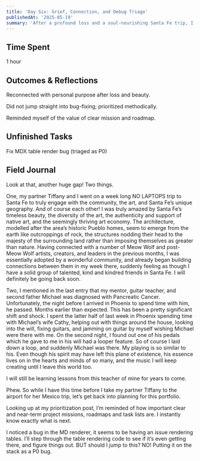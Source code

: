 ```yaml
---
title: 'Day Six: Grief, Connection, and Debug Triage'
publishedAt: '2025-05-19'
summary: 'After a profound loss and a soul-nourishing Santa Fe trip, I reoriented my roadmap and triaged a bug with methodical prioritization.'
---
```


## Time Spent

1 hour

## Outcomes & Reflections

Reconnected with personal purpose after loss and beauty.

Did not jump straight into bug-fixing; prioritized methodically.

Reminded myself of the value of clear mission and roadmap.

## Unfinished Tasks

Fix MDX table render bug (triaged as P0)

## Field Journal

Look at that, another huge gap! Two things.

One, my partner Tiffany and I went on a week long NO LAPTOPS trip to Santa Fe to truly engage with the community, the art, and Santa Fe’s unique geography. And of course each other! I was truly amazed by Santa Fe’s timeless beauty, the diversity of the art, the authenticity and support of native art, and the seemingly thriving art economy. The architecture, modelled after the area’s historic Pueblo homes, seem to emerge from the earth like outcroppings of rock, the structures nodding their head to the majesty of the surrounding land rather than imposing themselves as greater than nature. Having connected with a number of Meow Wolf and post-Meow Wolf artists, creators, and leaders in the previous months, I was essentially adopted by a wonderful community, and already began building connections between them in my week there, suddenly feeling as though I have a solid group of talented, kind and kindred friends in Santa Fe. I will definitely be going back soon.

Two, I mentioned in the last entry that my mentor, guitar teacher, and second father Michael was diagnosed with Pancreatic Cancer. Unfortunately, the night before I arrived in Phoenix to spend time with him, he passed. Months earlier than expected. This has been a pretty significant shift and shock. I spent the latter half of last week in Phoenix spending time with Michael’s wife Cathy, helping out with things around the house, looking into the will, fixing guitars, and jamming on guitar by myself wishing Michael were there with me. On the second night, I found out one of his pedals which he gave to me in his will had a looper feature. So of course I laid down a loop, and suddenly Michael was there. My playing is so similar to his. Even though his spirit may have left this plane of existence, his essence lives on in the hearts and minds of so many, and the music I will keep creating until I leave this world too.

I will still be learning lessons from this teacher of mine for years to come.

Phew. So while I have this time before I take my partner Tiffany to the airport for her Mexico trip, let’s get back into planning for this portfolio.

Looking up at my prioritization post, I’m reminded of how important clear and near-term project missions, roadmaps and task lists are. I instantly know exactly what is next.

I noticed a bug in the MD renderer, it seems to be having an issue rendering tables. I’ll step through the table rendering code to see if it’s even getting there, and figure things out. BUT should I jump to this? NO! Putting it on the stack as a P0 bug.

